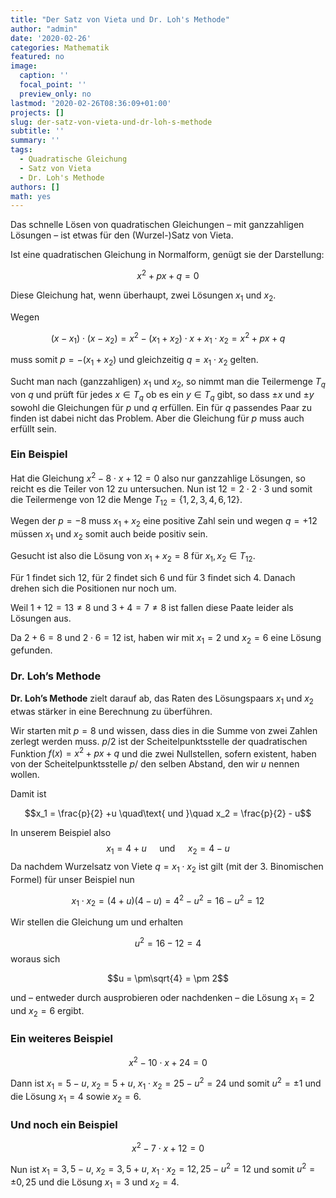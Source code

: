 ```yaml
---
title: "Der Satz von Vieta und Dr. Loh's Methode"
author: "admin"
date: '2020-02-26'
categories: Mathematik
featured: no
image:
  caption: ''
  focal_point: ''
  preview_only: no
lastmod: '2020-02-26T08:36:09+01:00'
projects: []
slug: der-satz-von-vieta-und-dr-loh-s-methode
subtitle: ''
summary: ''
tags:
  - Quadratische Gleichung
  - Satz von Vieta
  - Dr. Loh's Methode
authors: []
math: yes
---
```

 

Das schnelle Lösen von quadratischen Gleichungen -- mit ganzzahligen Lösungen -- ist etwas für den (Wurzel-)Satz von Vieta.

Ist eine quadratischen Gleichung in Normalform, genügt sie der Darstellung:

$$x^2 + px + q = 0$$

Diese Gleichung hat, wenn überhaupt, zwei Lösungen $x_1$ und $x_2$.

Wegen

$$(x-x_1) \cdot (x-x_2) = x^2 -(x_1+x_2)\cdot x + x_1\cdot x_2 = x^2 + px + q$$

muss somit $p = -\left(x_1+x_2\right)$ und gleichzeitig $q = x_1 \cdot x_2$ gelten. 

Sucht man nach (ganzzahligen) $x_1$ und $x_2$, so nimmt man die Teilermenge $T_q$ von $q$ und prüft für jedes $x \in T_q$ ob es ein $y \in T_q$ gibt, so dass $\pm x$ und $\pm y$ sowohl die Gleichungen für $p$ und $q$ erfüllen. Ein für $q$ passendes Paar zu finden ist dabei nicht das Problem. Aber die Gleichung für $p$ muss auch erfüllt sein. 

### Ein Beispiel

Hat die Gleichung $x^2 - 8 \cdot x + 12 = 0$ also nur ganzzahlige Lösungen, so reicht es die Teiler von $12$ zu untersuchen.
Nun ist $12 = 2 \cdot 2 \cdot 3$ und somit die Teilermenge von $12$ die Menge $T_{12} = \{1, 2, 3, 4, 6, 12\}$. 

Wegen der $p=-8$ muss $x_1 + x_2$ eine positive Zahl sein und wegen $q=+12$ müssen $x_1$ und $x_2$ somit auch beide positiv sein.

Gesucht ist also die Lösung von $x_1+x_2 = 8$ für $x_1, x_2 \in T_{12}$.

Für $1$ findet sich $12$, für $2$ findet sich $6$ und für $3$ findet sich $4$. Danach drehen sich die Positionen nur noch um.

Weil $1 + 12 = 13 \neq 8$ und $3+4=7 \neq 8$ ist fallen diese Paate leider als Lösungen aus.

Da $2+6=8$ und $2 \cdot 6 = 12$ ist, haben wir mit $x_1=2$ und $x_2=6$ eine Lösung gefunden.


### Dr. Loh's Methode

**Dr. Loh's Methode** zielt darauf ab, das Raten des Lösungspaars $x_1$ und $x_2$ etwas stärker in eine Berechnung zu überführen.

Wir starten mit $p=8$ und wissen, dass dies in die Summe von zwei Zahlen zerlegt werden muss. $p/2$ ist der Scheitelpunktsstelle der quadratischen Funktion $f(x) = x^2+px+q$ und die zwei Nullstellen, sofern existent, haben von der Scheitelpunktsstelle $p/$ den selben Abstand, den wir $u$ nennen wollen.

Damit ist

$$x_1 = \frac{p}{2} +u \quad\text{ und }\quad x_2 = \frac{p}{2} - u$$

In unserem Beispiel also
$$x_1 = 4+u \quad\text{ und }\quad x_2 = 4 - u$$
Da nachdem Wurzelsatz von Viete $q=x_1 \cdot x_2$ ist gilt (mit der 3. Binomischen Formel) für unser Beispiel nun

$$x_1 \cdot x_2 = (4+u)(4-u)=4^2-u^2 = 16-u^2 = 12$$

Wir stellen die Gleichung um und erhalten

$$u^2 = 16-12 = 4$$
woraus sich

$$u = \pm\sqrt{4} = \pm 2$$

und -- entweder durch ausprobieren oder nachdenken -- die Lösung $x_1=2$ und $x_2=6$ ergibt.


### Ein weiteres Beispiel

$$x^2 -10 \cdot x + 24 = 0$$

Dann ist $x_1=5-u$, $x_2=5+u$, $x_1\cdot x_2=25-u^2 = 24$ und somit $u^2=\pm 1$ und die Lösung $x_1=4$ sowie $x_2=6$. 


### Und noch ein Beispiel

$$x^2 - 7 \cdot x + 12 = 0$$

Nun ist $x_1=3{,}5-u$, $x_2=3{,}5+u$, $x_1 \cdot x_2 = 12{,}25-u^2=12$ und somit $u^2=\pm 0{,}25$ und die Lösung $x_1=3$ und $x_2=4$.

